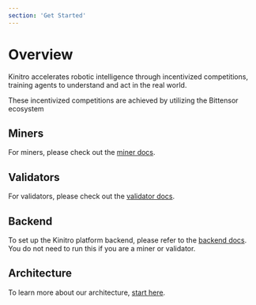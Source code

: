 ```yaml
---
section: 'Get Started'
---
```


# Overview

Kinitro accelerates robotic intelligence through incentivized competitions, training agents to understand and act in the real world.

These incentivized competitions are achieved by utilizing the Bittensor ecosystem

## Miners

For miners, please check out the [miner docs](./miner.md).

## Validators

For validators, please check out the [validator docs](./validator.md).

## Backend

To set up the Kinitro platform backend, please refer to the [backend docs](./backend.md). You do not need to run this if you are a miner or validator.

## Architecture

To learn more about our architecture, [start here](./architecture/introduction.md).
